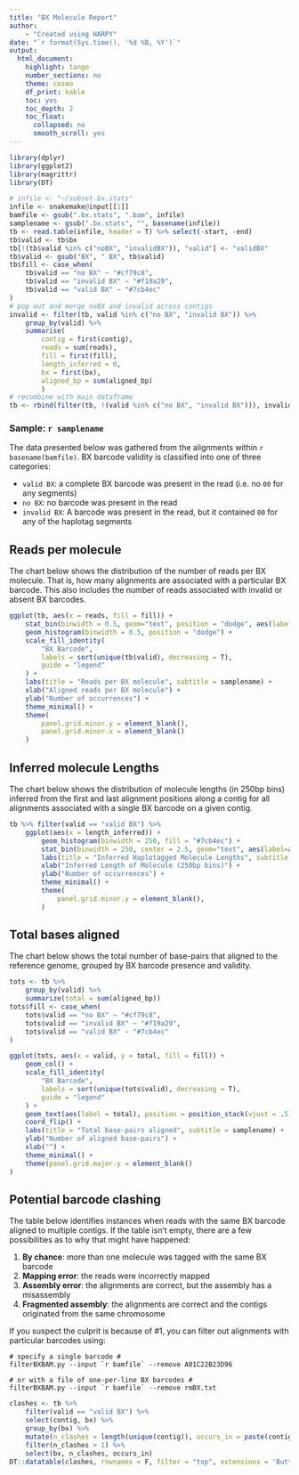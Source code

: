 ```yaml
---
title: "BX Molecule Report"
author:
    - "Created using HARPY"
date: "`r format(Sys.time(), '%d %B, %Y')`"
output:
  html_document:
    highlight: tango
    number_sections: no
    theme: cosmo
    df_print: kable
    toc: yes
    toc_depth: 2
    toc_float:
      collapsed: no
      smooth_scroll: yes
---
```

```r
library(dplyr)
library(ggplot2)
library(magrittr)
library(DT)

# infile <- "~/subset.bx.stats"
infile <- snakemake@input[[1]]
bamfile <- gsub(".bx.stats", ".bam", infile)
samplename <- gsub(".bx.stats", "", basename(infile))
tb <- read.table(infile, header = T) %>% select(-start, -end)
tb$valid <- tb$bx
tb[!(tb$valid %in% c("noBX", "invalidBX")), "valid"] <- "validBX"
tb$valid <- gsub("BX", " BX", tb$valid)
tb$fill <- case_when(
    tb$valid == "no BX" ~ "#cf79c8",
    tb$valid == "invalid BX" ~ "#f19a29",
    tb$valid == "valid BX" ~ "#7cb4ec"
)
# pop out and merge noBX and invalid across contigs
invalid <- filter(tb, valid %in% c("no BX", "invalid BX")) %>%
    group_by(valid) %>%
    summarise(
        contig = first(contig),
        reads = sum(reads),
        fill = first(fill),
        length_inferred = 0,
        bx = first(bx),
        aligned_bp = sum(aligned_bp)
        )
# recombine with main dataframe
tb <- rbind(filter(tb, !(valid %in% c("no BX", "invalid BX"))), invalid)
```
### Sample: `r samplename`
The data presented below was gathered from the alignments within ``r basename(bamfile)``. BX barcode validity is classified
into one of three categories:

- `valid BX`: a complete BX barcode was present in the read (i.e. no `00` for any segments)
- `no BX`: no barcode was present in the read
- `invalid BX`: A barcode was present in the read, but it contained `00` for any of the haplotag segments

## Reads per molecule
The chart below shows the distribution of the number of reads per BX molecule. That is, how many alignments
are associated with a particular BX barcode. This also includes the number of reads associated with invalid
or absent BX barcodes.
```r
ggplot(tb, aes(x = reads, fill = fill)) +
    stat_bin(binwidth = 0.5, geom="text", position = "dodge", aes(label=after_stat(if_else (condition = count>0, as.character(count), ""))), vjust = -0.5) +
    geom_histogram(binwidth = 0.5, position = "dodge") +
    scale_fill_identity(
        "BX Barcode",
        labels = sort(unique(tb$valid), decreasing = T),
        guide = "legend"
    ) +
    labs(title = "Reads per BX molecule", subtitle = samplename) +
    xlab("Aligned reads per BX molecule") +
    ylab("Number of occurrences") +
    theme_minimal() +
    theme(
        panel.grid.minor.y = element_blank(),
        panel.grid.minor.x = element_blank()
    )
```


## Inferred molecule Lengths
The chart below shows the distribution of molecule lengths (in 250bp bins) inferred from the first and last alignment
positions along a contig for all alignments associated with a single BX barcode on a given contig.
```r
tb %>% filter(valid == "valid BX") %>%
    ggplot(aes(x = length_inferred)) +
        geom_histogram(binwidth = 250, fill = "#7cb4ec") +
        stat_bin(binwidth = 250, center = 2.5, geom="text", aes(label=after_stat(if_else (condition = count>0, as.character(count), ""))), vjust = -0.5) +
        labs(title = "Inferred Haplotagged Molecule Lengths", subtitle = samplename) +
        xlab("Inferred Length of Molecule (250bp bins)") +
        ylab("Number of occurrences") +
        theme_minimal() +
        theme(
            panel.grid.minor.y = element_blank(),
        )
```

## Total bases aligned
The chart below shows the total number of base-pairs that aligned to the reference genome, grouped by
BX barcode presence and validity. 

```r
tots <- tb %>% 
    group_by(valid) %>%
    summarize(total = sum(aligned_bp))
tots$fill <- case_when(
    tots$valid == "no BX" ~ "#cf79c8",
    tots$valid == "invalid BX" ~ "#f19a29",
    tots$valid == "valid BX" ~ "#7cb4ec"
)

ggplot(tots, aes(x = valid, y = total, fill = fill)) +
    geom_col() +
    scale_fill_identity(
        "BX Barcode",
        labels = sort(unique(tots$valid), decreasing = T),
        guide = "legend"
    ) +
    geom_text(aes(label = total), position = position_stack(vjust = .5)) +
    coord_flip() +
    labs(title = "Total base-pairs aligned", subtitle = samplename) +
    ylab("Number of aligned base-pairs") +
    xlab("") +
    theme_minimal() +
    theme(panel.grid.major.y = element_blank()
)

```

## Potential barcode clashing
The table below identifies instances when reads with the same BX barcode aligned
to multiple contigs. If the table isn't empty, there are a few possibilities as to why that might have happened:

1. **By chance**: more than one molecule was tagged with the same BX barcode
2. **Mapping error**: the reads were incorrectly mapped
3. **Assembly error**: the alignments are correct, but the assembly has a misassembly
4. **Fragmented assembly**: the alignments are correct and the contigs originated from the same chromosome

If you suspect the culprit is because of #1, you can filter out alignments with particular
barcodes using:
```
# specify a single barcode #
filterBXBAM.py --input `r bamfile` --remove A01C22B23D96

# or with a file of one-per-line BX barcodes #
filterBXBAM.py --input `r bamfile` --remove rmBX.txt
```

```r
clashes <- tb %>%
    filter(valid == "valid BX") %>%
    select(contig, bx) %>%
    group_by(bx) %>%
    mutate(n_clashes = length(unique(contig)), occurs_in = paste(contig, sep = ",")) %>%
    filter(n_clashes > 1) %>%
    select(bx, n_clashes, occurs_in)
DT::datatable(clashes, rownames = F, filter = "top", extensions = 'Buttons', options = list(dom = 'Brtip', buttons = c('csv', 'pdf'), scrollX = TRUE))
```
